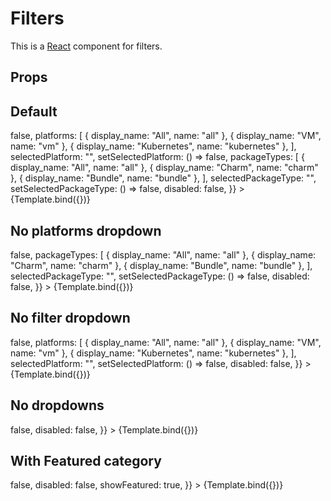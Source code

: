 
<Meta title="Filters" component={Filters} />


# Filters

This is a [React](https://reactjs.org/) component for filters.

## Props

<ArgsTable of={Filters} />

## Default

<Canvas>
  <Story
    name="Default"
    args={{
      categories: [
        {
          display_name: "AI/ML",
          name: "ai-ml",
        },
        {
          display_name: "Big Data",
          name: "big-data",
        },
        {
          display_name: "Cloud",
          name: "cloud",
        },
        {
          display_name: "Containers",
          name: "containers",
        },
        {
          display_name: "Databases",
          name: "databases",
        },
        {
          display_name: "Logging and Tracing",
          name: "logging-and-tracing",
        },
        {
          display_name: "Monitoring",
          name: "monitoring",
        },
        {
          display_name: "Networking",
          name: "networking",
        },
        {
          display_name: "Security",
          name: "security",
        },
        {
          display_name: "Storage",
          name: "storage",
        },
      ],
      selectedCategories: [],
      setSelectedCategories: () => false,
      platforms: [
        { display_name: "All", name: "all" },
        { display_name: "VM", name: "vm" },
        { display_name: "Kubernetes", name: "kubernetes" },
      ],
      selectedPlatform: "",
      setSelectedPlatform: () => false,
      packageTypes: [
        { display_name: "All", name: "all" },
        { display_name: "Charm", name: "charm" },
        { display_name: "Bundle", name: "bundle" },
      ],
      selectedPackageType: "",
      setSelectedPackageType: () => false,
      disabled: false,
    }}
  >
    {Template.bind({})}
  </Story>
</Canvas>

## No platforms dropdown

<Canvas>
  <Story
    name="No platforms dropdown"
    args={{
      categories: [
        {
          display_name: "AI/ML",
          name: "ai-ml",
        },
        {
          display_name: "Big Data",
          name: "big-data",
        },
        {
          display_name: "Cloud",
          name: "cloud",
        },
        {
          display_name: "Containers",
          name: "containers",
        },
        {
          display_name: "Databases",
          name: "databases",
        },
        {
          display_name: "Logging and Tracing",
          name: "logging-and-tracing",
        },
        {
          display_name: "Monitoring",
          name: "monitoring",
        },
        {
          display_name: "Networking",
          name: "networking",
        },
        {
          display_name: "Security",
          name: "security",
        },
        {
          display_name: "Storage",
          name: "storage",
        },
      ],
      selectedCategories: [],
      setSelectedCategories: () => false,
      packageTypes: [
        { display_name: "All", name: "all" },
        { display_name: "Charm", name: "charm" },
        { display_name: "Bundle", name: "bundle" },
      ],
      selectedPackageType: "",
      setSelectedPackageType: () => false,
      disabled: false,
    }}
  >
    {Template.bind({})}
  </Story>
</Canvas>

## No filter dropdown

<Canvas>
  <Story
    name="No filter dropdown"
    args={{
      categories: [
        {
          display_name: "AI/ML",
          name: "ai-ml",
        },
        {
          display_name: "Big Data",
          name: "big-data",
        },
        {
          display_name: "Cloud",
          name: "cloud",
        },
        {
          display_name: "Containers",
          name: "containers",
        },
        {
          display_name: "Databases",
          name: "databases",
        },
        {
          display_name: "Logging and Tracing",
          name: "logging-and-tracing",
        },
        {
          display_name: "Monitoring",
          name: "monitoring",
        },
        {
          display_name: "Networking",
          name: "networking",
        },
        {
          display_name: "Security",
          name: "security",
        },
        {
          display_name: "Storage",
          name: "storage",
        },
      ],
      selectedCategories: [],
      setSelectedCategories: () => false,
      platforms: [
        { display_name: "All", name: "all" },
        { display_name: "VM", name: "vm" },
        { display_name: "Kubernetes", name: "kubernetes" },
      ],
      selectedPlatform: "",
      setSelectedPlatform: () => false,
      disabled: false,
    }}
  >
    {Template.bind({})}
  </Story>
</Canvas>

## No dropdowns

<Canvas>
  <Story
    name="No dropdowns"
    args={{
      categories: [
        {
          display_name: "AI/ML",
          name: "ai-ml",
        },
        {
          display_name: "Big Data",
          name: "big-data",
        },
        {
          display_name: "Cloud",
          name: "cloud",
        },
        {
          display_name: "Containers",
          name: "containers",
        },
        {
          display_name: "Databases",
          name: "databases",
        },
        {
          display_name: "Logging and Tracing",
          name: "logging-and-tracing",
        },
        {
          display_name: "Monitoring",
          name: "monitoring",
        },
        {
          display_name: "Networking",
          name: "networking",
        },
        {
          display_name: "Security",
          name: "security",
        },
        {
          display_name: "Storage",
          name: "storage",
        },
      ],
      selectedCategories: [],
      setSelectedCategories: () => false,
      disabled: false,
    }}
  >
    {Template.bind({})}
  </Story>
</Canvas>

## With Featured category

<Canvas>
  <Story
    name="With Featured category"
    args={{
      categories: [
        {
          display_name: "AI/ML",
          name: "ai-ml",
        },
        {
          display_name: "Big Data",
          name: "big-data",
        },
        {
          display_name: "Cloud",
          name: "cloud",
        },
        {
          display_name: "Containers",
          name: "containers",
        },
        {
          display_name: "Databases",
          name: "databases",
        },
        {
          display_name: "Logging and Tracing",
          name: "logging-and-tracing",
        },
        {
          display_name: "Monitoring",
          name: "monitoring",
        },
        {
          display_name: "Networking",
          name: "networking",
        },
        {
          display_name: "Security",
          name: "security",
        },
        {
          display_name: "Storage",
          name: "storage",
        },
      ],
      selectedCategories: ["featured"],
      setSelectedCategories: () => false,
      disabled: false,
      showFeatured: true,
    }}
  >
    {Template.bind({})}
  </Story>
</Canvas>
